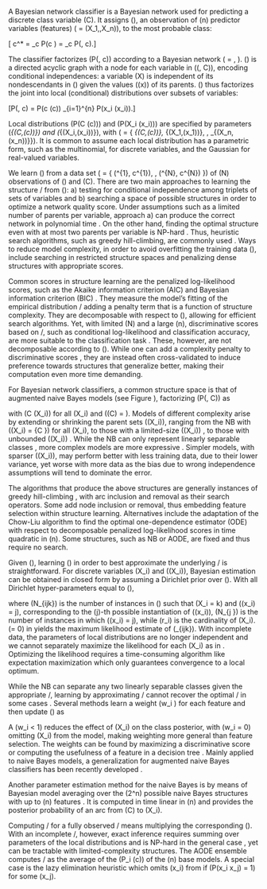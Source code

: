 \section{Background}\label{background}

\label{sec:bcground}

\subsection{Bayesian network
classifiers}\label{bayesian-network-classifiers}

\label{bayesian-networks} A Bayesian network classifier is a Bayesian
network used for predicting a discrete class variable \(C\). It assigns
\(\mathbf{x}\), an observation of \(n\) predictor variables (features)
\(\mathbf{X} = (X_1,\ldots,X_n\)), to the most probable class:

\[ c^* = \argmax_c P(c \mid \mathbf{x}) = \argmax_c P(\mathbf{x}, c).\]

\noindent The classifier factorizes \(P(\mathbf{x}, c)\) according to a
Bayesian network
\(\mathcal{B} = \langle \mathcal{G}, \boldsymbol{ \theta } \rangle\).
\(\mathcal{G}\) is a directed acyclic graph with a node for each 
variable in \((\mathbf{X}, C)\), encoding conditional independences: a
variable \(X\) is independent of its nondescendants in \(\mathcal{G}\)
given the values \(\mathbf{pa}(x)\) of its parents. \(\mathcal{G}\) thus
factorizes the joint into local (conditional) distributions over subsets
of variables:

\[P(\mathbf{x}, c) = P(c \mid \mathbf{pa}(c)) \prod_{i=1}^{n} P(x_i \mid \mathbf{pa}(x_i)).\]

\noindent Local distributions \(P(C \mid \mathbf{pa}(c))\) and \(P(X_i \mid \mathbf{pa}(x_i))\) are specified by parameters \(\boldsymbol{ \theta }_{(C,\mathbf{pa}(c))}\) and \(\boldsymbol{ \theta }_{(X_i,\mathbf{pa}(x_i))}\), with \(\boldsymbol{ \theta } = \{ \boldsymbol{ \theta }_{(C,\mathbf{pa}(c))}, \boldsymbol{ \theta }_{(X_1,\mathbf{pa}(x_1))}, \ldots, \boldsymbol{ \theta }_{(X_n,\mathbf{pa}(x_n))}\}\). It is common to assume each local distribution has a parametric form, such as the multinomial, for discrete variables, and the Gaussian for real-valued variables.

\subsection{Learning structure}\label{learning-structure}

\label{sec:bkg:learning} We learn \(\mathcal{B}\) from a data set
\(\mathcal{D} = \{ (\mathbf{x}^{1}, c^{1}), \ldots, (\mathbf{x}^{N}, c^{N}) \}\)
of \(N\) observations of \(\mathbf{X}\) and \(C\). There are two main
approaches to learning the structure \gstuc/ from \(\mathcal{D}\): a)
testing for conditional independence among triplets of sets of variables and b)
searching a space of possible structures in order to optimize a network
quality score. Under assumptions such as a limited number of parents per
variable, approach a) can produce the correct network in polynomial time
\citep{cheng-greiner02,Tsamardinos2003a}. On the other hand, finding the
optimal structure even with at most two parents per variable is NP-hard
\citep{Chickering2004}. Thus, heuristic search algorithms, such as
greedy hill-climbing, are commonly used \citep[see e.g.,][]{Koller2009}.
Ways to reduce model complexity, in order to avoid overfitting the
training data \(\mathcal{D}\), include searching in restricted structure
spaces and penalizing dense structures with appropriate scores.

Common scores in structure learning are the penalized log-likelihood
scores, such as the Akaike information criterion (AIC) \citep{Akaike74}
and Bayesian information criterion (BIC) \citep{Schwarz1978}. They
measure the model's fitting of the empirical distribution \pcxemp/
adding a penalty term that is a function of structure complexity. They
are decomposable with respect to \(\mathcal{G}\), allowing for efficient
search algorithms. Yet, with limited \(N\) and a large \(n\),
discriminative scores based on \pcgx/, such as conditional
log-likelihood and classification accuracy, are more suitable to the
classification task \citep{Friedman1997}. These, however, are not
decomposable according to \(\mathcal{G}\). While one can add a
complexity penalty to discriminative scores
\citep[e.g.,][]{grossman2004}, they are instead often cross-validated to
induce preference towards structures that generalize better, making
their computation even more time demanding.

For Bayesian network classifiers, a common \citep[see][]{Bielza14}
structure space is that of augmented naive Bayes \citep{Friedman1997}
models (see Figure \ref{fig:structures}), factorizing
\(P(\mathbf{X}, C)\) as

\begin{equation}
P(\mathbf{X}, C) = P(C) \prod_{i=1}^{n} P(X_i \mid \mathbf{Pa}(X_i)), \label{eq:augnb}
\end{equation}

\noindent with \(C \in \mathbf{Pa}(X_i)\) for all \(X_i\) and
\(\mathbf{Pa}(C) = \emptyset\). Models of different complexity arise by
extending or shrinking the parent sets \(\mathbf{Pa}(X_i)\), ranging
from the NB \citep{Minsky1961} with \(\mathbf{Pa}(X_i) = \{C \}\) for
all \(X_i\), to those with a limited-size \(\mathbf{Pa}(X_i)\)
\citep{Friedman1997,Sahami1996}, to those with unbounded
\(\mathbf{Pa}(X_i)\) \citep{Pernkopf2003}. While the NB can only
represent linearly separable classes \citep{jaeger2003}, more complex
models are more expressive \citep{Varando2015jmlr}. Simpler models, with
sparser \(\mathbf{Pa}(X_i)\), may perform better with less training
data, due to their lower variance, yet worse with more data as the bias
due to wrong independence assumptions will tend to dominate the error.

The algorithms that produce the above structures are generally instances
of greedy hill-climbing \citep{Keogh2002,Sahami1996}, with arc inclusion
and removal as their search operators. Some \citep[e.g.,][]{Pazzani1996}
add node inclusion or removal, thus embedding feature selection
\citep{Guyon2003} within structure learning. Alternatives include the
adaptation \citep{Friedman1997} of the Chow-Liu \citep{Chow1968}
algorithm to find the optimal one-dependence estimator (ODE) with
respect to decomposable penalized log-likelihood scores in time
quadratic in \(n\). Some structures, such as NB or AODE, are fixed and
thus require no search.

\subsection{Learning parameters}\label{learning-parameters}

Given \(\mathcal{G}\), learning \(\boldsymbol{\theta}\) in order to best
approximate the underlying \PCX/ is straightforward. For discrete
variables \(X_i\) and \(\mathbf{Pa}(X_i)\), Bayesian estimation can be
obtained in closed form by assuming a Dirichlet prior over
\(\boldsymbol{\theta}\). With all Dirichlet hyper-parameters equal to
\(\alpha\),

\begin{equation}
\theta_{ijk} = \frac{N_{ijk} + \alpha}{N_{ \cdot j \cdot } + r_i \alpha},
\label{eq:disparams}
\end{equation}

\noindent where \(N_{ijk}\) is the number of instances in
\(\mathcal{D}\) such that \(X_i = k\) and \(\mathbf{pa}(x_i) = j\),
corresponding to the \(j\)-th possible instantiation of
\(\mathbf{pa}(x_i)\), \(N_{\cdot j \cdot}\) is the number of instances
in which \(\mathbf{pa}(x_i) = j\), while \(r_i\) is the cardinality of
\(X_i\). \(\alpha = 0\) in \req{disparams} yields the maximum likelihood
estimate of \(\theta_{ijk}\). With incomplete data, the parameters of
local distributions are no longer independent and we cannot separately
maximize the likelihood for each \(X_i\) as in \req{disparams}.
Optimizing the likelihood requires a time-consuming algorithm like
expectation maximization \citep{Dempster1977} which only guarantees
convergence to a local optimum.

While the NB can separate any two linearly separable classes given the
appropriate \mthetas/, learning by approximating \PCX/ cannot recover the
optimal \mthetas/ in some cases \citep{jaeger2003}. Several methods
\citep{Hall2007,Zaidi2013,Zaidi2017} learn a weight \(w_i \in [0,1]\)
for each feature and then update \(\boldsymbol{\theta}\) as

\begin{equation*}
  \theta_{ijk}^{weighted} = \frac{(\theta_{ijk})^{w_i}}{\sum_{k=1}^{r_i} (\theta_{ijk})^{w_i}}.
\end{equation*}

\noindent A \(w_i < 1\) reduces the effect of \(X_i\) on the class
posterior, with \(w_i = 0\) omitting \(X_i\) from the model, making
weighting more general than feature selection. The weights can be found
by maximizing a discriminative score \citep{Zaidi2013} or computing the
usefulness of a feature in a decision tree \citep{Hall2007}. Mainly
applied to naive Bayes models, a generalization for augmented naive
Bayes classifiers has been recently developed \citep{Zaidi2017}.

Another parameter estimation method for the naive Bayes is by means of
Bayesian model averaging over the \(2^n\) possible naive Bayes
structures with up to \(n\) features \citep{Dash2002}. It is computed in
time linear in \(n\) and provides the posterior probability of an arc
from \(C\) to \(X_i\).

\subsection{Inference}\label{inference}

Computing \pcgx/ for a fully observed \x/ means multiplying the
corresponding \(\boldsymbol{\theta}\). With an incomplete \x/, however,
exact inference requires summing over parameters of the local
distributions and is NP-hard in the general case \citep{cooper1990}, yet
can be tractable with limited-complexity structures. The AODE ensemble
computes \pcgx/ as the average of the \(P_i (c\mid\mathbf{x})\) of the
\(n\) base models. A special case is the lazy elimination
\citep{zheng2006efficient} heuristic which omits \(x_i\) from
\req{augnb} if \(P(x_i \mid x_j) = 1\) for some \(x_j\).

